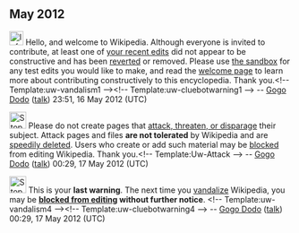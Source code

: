 <article id="35843902" title=User talk:Dduguay54>
	<talkpage id="35843902" title="User talk:Dduguay54">
== May 2012 ==

[[File:Information.svg|25px|alt=|link=]] Hello, and welcome to Wikipedia. Although everyone is invited to contribute, at least one of [[Special:Contributions/Dduguay54|your recent edits]] did not appear to be constructive and has been [[Help:Reverting|reverted]] or removed. Please use [[Wikipedia:Sandbox|the sandbox]] for any test edits you would like to make, and read the [[Wikipedia:Welcoming committee/Welcome to Wikipedia|welcome page]] to learn more about contributing constructively to this encyclopedia. Thank you.&lt;!-- Template:uw-vandalism1 --&gt;&lt;!-- Template:uw-cluebotwarning1 --&gt; -- [[User:Gogo Dodo|Gogo Dodo]] ([[User talk:Gogo Dodo|talk]]) 23:51, 16 May 2012 (UTC)

[[Image:Stop hand nuvola.svg|30px|left|alt=|link=]] Please do not create pages that [[Wikipedia:Attack_page|attack, threaten, or disparage]] their subject. Attack pages and files '''are not tolerated''' by Wikipedia and are [[Wikipedia:Criteria for speedy deletion|speedily deleted]]. Users who create or add such material may be [[Wikipedia:Blocking policy|blocked]] from editing Wikipedia. Thank you.&lt;!-- Template:Uw-Attack --&gt; -- [[User:Gogo Dodo|Gogo Dodo]] ([[User talk:Gogo Dodo|talk]]) 00:29, 17 May 2012 (UTC)

[[Image:Stop hand nuvola.svg|30px|alt=|link=]] This is your '''last warning'''. The next time you [[Wikipedia:Vandalism|vandalize]] Wikipedia, you may be '''[[Wikipedia:Blocking policy|blocked from editing]] without further notice'''. &lt;!-- Template:uw-vandalism4 --&gt;&lt;!-- Template:uw-cluebotwarning4 --&gt; -- [[User:Gogo Dodo|Gogo Dodo]] ([[User talk:Gogo Dodo|talk]]) 00:29, 17 May 2012 (UTC)
	</talkpage>
</article>